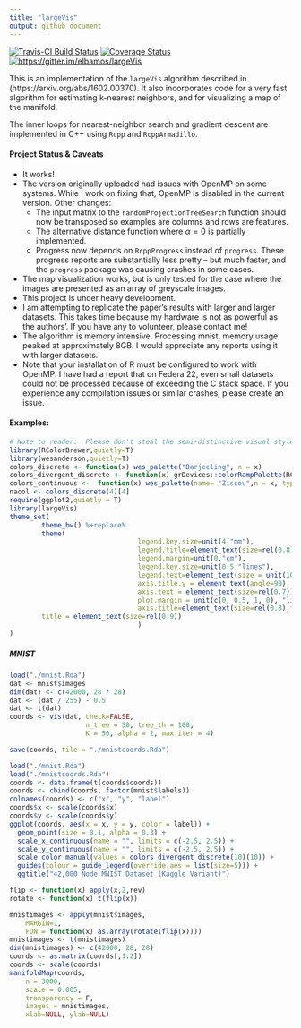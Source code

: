 ```yaml
---
title: "largeVis"
output: github_document
---
```


[![Travis-CI Build Status](https://travis-ci.org/elbamos/largeVis.svg?branch=master)](https://travis-ci.org/elbamos/largeVis) [![Coverage Status](https://img.shields.io/codecov/c/github/elbamos/largeVis/master.svg)](https://codecov.io/github/elbamos/largeVis?branch=master)[![https://gitter.im/elbamos/largeVis](https://badges.gitter.im/elbamos/largeVis.svg)](https://gitter.im/elbamos/largeVis?utm_source=badge&utm_medium=badge&utm_campaign=pr-badge&utm_content=badge)

This is an implementation of the `largeVis` algorithm described in (https://arxiv.org/abs/1602.00370).  It also incorporates code for a very fast algorithm for estimating k-nearest neighbors, and for visualizing a map of the manifold.

The inner loops for nearest-neighbor search and gradient descent are implemented in C++ using `Rcpp` and `RcppArmadillo`. 

#### Project Status & Caveats
* It works!
* The version originally uploaded had issues with OpenMP on some systems. While I work on fixing that, OpenMP is disabled in the current version. Other changes:
     + The input matrix to the `randomProjectionTreeSearch` function should now be transposed so examples are columns and rows are features. 
     + The alternative distance function where $\alpha = 0$ is partially implemented. 
     + Progress now depends on `RcppProgress` instead of `progress`. These progress reports are substantially less pretty -- but much faster, and the `progress` package was causing crashes in some cases. 
* The map visualization works, but is only tested for the case where the images are presented as an array of greyscale images.
* This project is under heavy development.  
* I am attempting to replicate the paper's results with larger and larger datasets.  This takes time because my hardware is not as powerful as the authors'.  If you have any to volunteer, please contact me!
* The algorithm is memory intensive.  Processing mnist, memory usage peaked at approximately 8GB.  I would appreciate any reports using it with larger datasets. 
* Note that your installation of R must be configured to work with OpenMP.  I have had a report that on Federa 22, even small datasets could not be processed because of exceeding the C stack space.  If you experience any compilation issues or similar crashes, please create an issue. 

#### Examples:
```r
# Note to reader:  Please don't steal the semi-distinctive visual style I spent several hours creating for myself.
library(RColorBrewer,quietly=T)
library(wesanderson,quietly=T)
colors_discrete <- function(x) wes_palette("Darjeeling", n = x)
colors_divergent_discrete <- function(x) grDevices::colorRampPalette(RColorBrewer::brewer.pal(x, "Spectral"))
colors_continuous <-  function(x) wes_palette(name= "Zissou",n = x, type= "continuous")
nacol <- colors_discrete(4)[4]
require(ggplot2,quietly = T)
library(largeVis)
theme_set(
        theme_bw() %+replace%
        theme(
                                legend.key.size=unit(4,"mm"), 
                                legend.title=element_text(size=rel(0.8), face = "bold"),
                                legend.margin=unit(0,"cm"),
                                legend.key.size=unit(0.5,"lines"),
                                legend.text=element_text(size = unit(10, "points")), 
                                axis.title.y = element_text(angle=90),
                                axis.text = element_text(size=rel(0.7)),
                                plot.margin = unit(c(0, 0.5, 1, 0), "lines"), 
                                axis.title=element_text(size=rel(0.8),face="bold"),
        title = element_text(size=rel(0.9))
                                ) 
)

```

##### MNIST

```r
load("./mnist.Rda")
dat <- mnist$images
dim(dat) <- c(42000, 28 * 28)
dat <- (dat / 255) - 0.5
dat <- t(dat)
coords <- vis(dat, check=FALSE,
                   n_tree = 50, tree_th = 100, 
                   K = 50, alpha = 2, max.iter = 4)
```
```r
save(coords, file = "./mnistcoords.Rda")
```
```r
load("./mnist.Rda")
load("./mnistcoords.Rda")
coords <- data.frame(t(coords$coords))
coords <- cbind(coords, factor(mnist$labels))
colnames(coords) <- c("x", "y", "label")
coords$x <- scale(coords$x)
coords$y <- scale(coords$y)
ggplot(coords, aes(x = x, y = y, color = label)) + 
  geom_point(size = 0.1, alpha = 0.3) +
  scale_x_continuous(name = "", limits = c(-2.5, 2.5)) +
  scale_y_continuous(name = "", limits = c(-2.5, 2.5)) +
  scale_color_manual(values = colors_divergent_discrete(10)(10)) +
  guides(colour = guide_legend(override.aes = list(size=5))) +
  ggtitle("42,000 Node MNIST Dataset (Kaggle Variant)")
```

```r
flip <- function(x) apply(x,2,rev)
rotate <- function(x) t(flip(x))

mnistimages <- apply(mnist$images,
    MARGIN=1,
    FUN = function(x) as.array(rotate(flip(x))))
mnistimages <- t(mnistimages)
dim(mnistimages) <- c(42000, 28, 28)
coords <- as.matrix(coords[,1:2])
coords <- scale(coords)
manifoldMap(coords,
    n = 3000,
    scale = 0.005,
    transparency = F,
    images = mnistimages,
    xlab=NULL, ylab=NULL)
```
